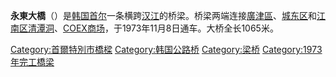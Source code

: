 {{Infobox Korean name
|hangul=영동대교
|hanja=永東大橋
|rr=Yeongdong Daegyo
|mr=Yǒngdong Taegyo
}}

'''永東大橋'''（{{kor|諺=영동대교|名=南|漢=永東大橋|羅=Yeongdong Daegyo}}）是[[韩国|韩国]][[首尔|首尔]]一条横跨[[汉江_(韩国)|汉江]]的桥梁。桥梁两端连接[[廣津區|廣津區]]、[[城东区_(首尔)|城东区]]和[[江南区_(首尔)|江南区]][[清潭洞|清潭洞]]、[[COEX商场|COEX商场]]，于1973年11月8日通车。大桥全长1065米。{{汉江大桥}}
[[Category:首爾特別市橋樑|Category:首爾特別市橋樑]]
[[Category:韩国公路桥|Category:韩国公路桥]]
[[Category:梁桥|Category:梁桥]]
[[Category:1973年完工橋梁|Category:1973年完工橋梁]]
{{South Korea-stub}}
{{coord|37|31|47.80|N|127|3|25.40|E|region:KR_type:city|display=title}}